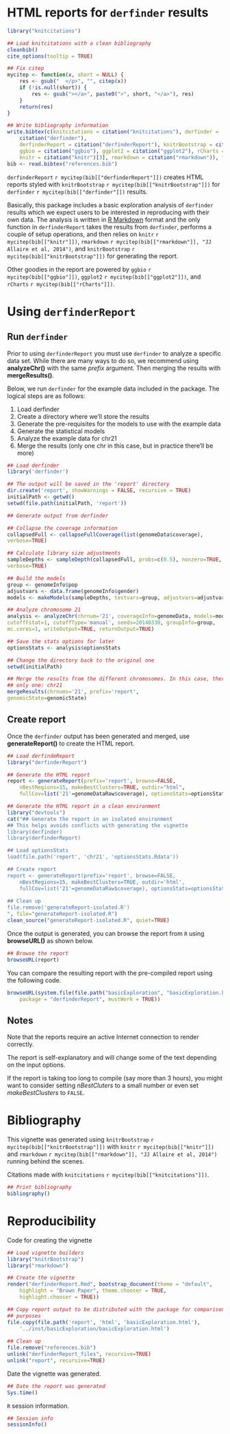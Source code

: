 <!--
%\VignetteEngine{knitr::knitr}
%\VignetteIndexEntry{derfinderReport}
-->

HTML reports for `derfinder` results
===================================

```r
library("knitcitations")

## Load knitcitations with a clean bibliography
cleanbib()
cite_options(tooltip = TRUE)

## Fix citep
mycitep <- function(x, short = NULL) {
    res <- gsub("  </p>", "", citep(x))
    if (!is.null(short)) {
        res <- gsub("></a>", paste0(">", short, "</a>"), res)
    }
    return(res)
}

## Write bibliography information
write.bibtex(c(knitcitations = citation("knitcitations"), derfinder = 
    citation("derfinder"), 
    derfinderReport = citation("derfinderReport"), knitrBootstrap = citation("knitrBootstrap"), 
    ggbio = citation("ggbio"), ggplot2 = citation("ggplot2"), rCharts = citation("rCharts"), 
    knitr = citation("knitr")[3], rmarkdown = citation("rmarkdown")), file = "references.bib")
bib <- read.bibtex("references.bib")
```


`derfinderReport` `r mycitep(bib[["derfinderReport"]])` creates HTML reports 
styled with `knitrBootstrap` `r mycitep(bib[["knitrBootstrap"]])` for 
`derfinder` `r mycitep(bib[["derfinder"]])` results.

Basically, this package includes a basic exploration analysis of `derfinder` 
results which we expect users to be interested in reproducing with their own
data. The analysis is written in [R Markdown](http://www.rstudio.com/ide/docs/r_markdown)
format and the only function in `derfinderReport` takes the results from 
`derfinder`, performs a couple of setup operations, and then relies on
`knitr` `r mycitep(bib[["knitr"]])`, `rmarkdown` 
`r mycitep(bib[["rmarkdown"]], "JJ Allaire et al, 2014")`, and `knitrBootstrap` 
`r mycitep(bib[["knitrBootstrap"]])` for generating the report. 

Other goodies in the report are powered by `ggbio` `r mycitep(bib[["ggbio"]])`, 
`ggplot2` `r mycitep(bib[["ggplot2"]])`, and `rCharts`
`r mycitep(bib[["rCharts"]])`.

# Using `derfinderReport`

## Run `derfinder`

Prior to using `derfinderReport` you must use `derfinder` to analyze a specific
data set. While there are many ways to do so, we recommend using 
__analyzeChr()__ with the same _prefix_ argument. Then merging the results with 
__mergeResults()__.

Below, we run `derfinder` for the example data included in the package. The
logical steps are as follows:

1. Load derfinder
1. Create a directory where we'll store the results
1. Generate the pre-requisites for the models to use with the example data
1. Generate the statistical models
1. Analyze the example data for chr21
1. Merge the results (only one chr in this case, but in practice there'll be more)

```r
## Load derfinder
library('derfinder')

## The output will be saved in the 'report' directory
dir.create('report', showWarnings = FALSE, recursive = TRUE)
initialPath <- getwd()
setwd(file.path(initialPath, 'report'))

## Generate output from derfinder

## Collapse the coverage information
collapsedFull <- collapseFullCoverage(list(genomeData$coverage), 
verbose=TRUE)

## Calculate library size adjustments
sampleDepths <- sampleDepth(collapsedFull, probs=c(0.5), nonzero=TRUE, 
verbose=TRUE)

## Build the models
group <- genomeInfo$pop
adjustvars <- data.frame(genomeInfo$gender)
models <- makeModels(sampleDepths, testvars=group, adjustvars=adjustvars)

## Analyze chromosome 21
analysis <- analyzeChr(chrnum='21', coverageInfo=genomeData, models=models, 
cutoffFstat=1, cutoffType='manual', seeds=20140330, groupInfo=group, 
mc.cores=1, writeOutput=TRUE, returnOutput=TRUE)

## Save the stats options for later
optionsStats <- analysis$optionsStats

## Change the directory back to the original one
setwd(initialPath)

## Merge the results from the different chromosomes. In this case, there's 
## only one: chr21
mergeResults(chrnums='21', prefix='report', 
genomicState=genomicState)
```


## Create report

Once the `derfinder` output has been generated and merged, use
__generateReport()__ to create the HTML report.


```r
## Load derfindeReport
library("derfinderReport")
```


```r
## Generate the HTML report
report <- generateReport(prefix='report', browse=FALSE,
    nBestRegions=15, makeBestClusters=TRUE, outdir="html",
    fullCov=list('21'=genomeDataRaw$coverage), optionsStats=optionsStats)
```


```r
## Generate the HTML report in a clean environment
library("devtools")
cat("## Generate the report in an isolated environment
## This helps avoids conflicts with generating the vignette
library(derfinder)
library(derfinderReport)

## Load optionsStats
load(file.path('report', 'chr21', 'optionsStats.Rdata'))

## Create report
report <- generateReport(prefix='report', browse=FALSE,
    nBestRegions=15, makeBestClusters=TRUE, outdir='html',
    fullCov=list('21'=genomeDataRaw$coverage), optionsStats=optionsStats)
    
## Clean up
file.remove('generateReport-isolated.R')
", file="generateReport-isolated.R")
clean_source("generateReport-isolated.R", quiet=TRUE)
```

Once the output is generated, you can browse the report from `R` using 
__browseURL()__ as shown below.

```r
## Browse the report
browseURL(report)
```

You can compare the resulting report with the pre-compiled report using the 
following code.

```r
browseURL(system.file(file.path("basicExploration", "basicExploration.html"),  
    package = "derfinderReport", mustWork = TRUE))
```

## Notes

Note that the reports require an active Internet connection to render correctly.

The report is self-explanatory and will change some of the text depending on the
input options.

If the report is taking too long to compile (say more than 3 hours), you might
want to consider setting _nBestCluters_ to a small number or even set 
_makeBestClusters_ to `FALSE`.


# Bibliography

This vignette was generated using `knitrBootstrap` `r mycitep(bib[["knitrBootstrap"]])`
with `knitr` `r mycitep(bib[["knitr"]])` and `rmarkdown` `r mycitep(bib[["rmarkdown"]], "JJ Allaire et al, 2014")` running behind the scenes.

Citations made with `knitcitations` `r mycitep(bib[["knitcitations"]])`.

```r
## Print bibliography
bibliography()
```


# Reproducibility

Code for creating the vignette

```r
## Load vignette builders
library("knitrBootstrap")
library("rmarkdown")

## Create the vignette
render("derfinderReport.Rmd", bootstrap_document(theme = "default",
    highlight = "Brown Paper", theme.chooser = TRUE,
    highlight.chooser = TRUE))

## Copy report output to be distributed with the package for comparison 
## purposes
file.copy(file.path('report', 'html', 'basicExploration.html'),
    '../inst/basicExploration/basicExploration.html')
       
## Clean up
file.remove("references.bib")
unlink("derfinderReport_files", recursive=TRUE)
unlink("report", recursive=TRUE)
```

Date the vignette was generated.

```r
## Date the report was generated
Sys.time()
```

`R` session information.

```r
## Session info
sessionInfo()
```